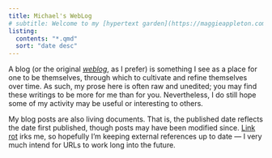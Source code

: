 ```yaml
---
title: Michael's WebLog
# subtitle: Welcome to my [hypertext garden](https://maggieappleton.com/garden-history#the-early-gardens-of-hypertext)!
listing:
  contents: "*.qmd"
  sort: "date desc"
---
```


A blog (or the original [_weblog_](https://en.wikipedia.org/wiki/Blog#Origins), as I prefer) is something I see as a place for one to be themselves, through which to cultivate and refine themselves over time. As such, my prose here is often raw and unedited; you may find these writings to be more for me than for you. Nevertheless, I do still hope some of my activity may be useful or interesting to others.

My blog posts are also living documents. That is, the published date reflects the date first published, though posts may have been modified since. [Link rot](https://en.wikipedia.org/wiki/Link_rot) irks me, so hopefully I'm keeping external references up to date --- I very much intend for URLs to work long into the future.